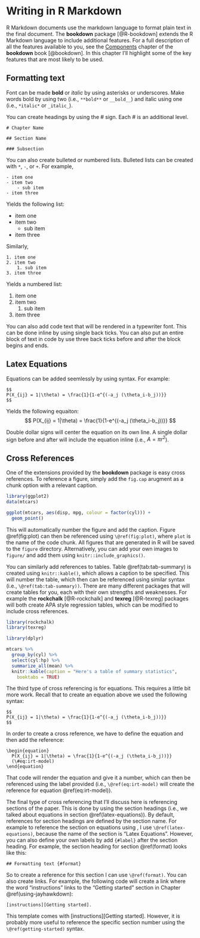# Writing in R Markdown

R Markdown documents use the markdown language to format plain text in the final document. The **bookdown** package [@R-bookdown] extends the R Markdown language to include additional features. For a full description of all the features available to you, see the [Components](https://bookdown.org/yihui/bookdown/components.html) chapter of the **bookdown** book [@bookdown]. In this chapter I'll highlight some of the key features that are most likely to be used.

## Formatting text {#format}

Font can be made **bold** or *italic* by using asterisks or underscores. Make words bold by using two (i.e., `**bold**` or `__bold__`) and italic using one (i.e., `*italic*` or `_italic_`).

You can create headings by using the # sign. Each # is an additional level.

```
# Chapter Name

## Section Name

### Subsection
```

You can also create bulleted or numbered lists. Bulleted lists can be created with `*`, `-`, or `+`. For example,

```
- item one
- item two
    - sub item
- item three
```

Yields the following list:

- item one
- item two
    - sub item
- item three

Similarly, 

```
1. item one
2. item two
    1. sub item
3. item three
```

Yields a numbered list:

1. item one
2. item two
    1. sub item
3. item three

You can also add code text that will be rendered in a typewriter font. This can be done inline by using single back ticks. You can also put an entire block of text in code by use three back ticks before and after the block begins and ends.

## Latex Equations

Equations can be added seemlessly by using \LaTeX syntax. For example:

```
$$
P(X_{ij} = 1|\theta) = \frac{1}{1-e^{(-a_j (\theta_i-b_j))}}
$$
```

Yields the following equaiton:
$$
P(X_{ij} = 1|\theta) = \frac{1}{1-e^{(-a_j (\theta_i-b_j))}}
$$

Double dollar signs will center the equation on its own line. A single dollar sign before and after will include the equation inline (i.e., $A = \pi r^2$).

## Cross References

One of the extensions provided by the **bookdown** package is easy cross references. To reference a figure, simply add the `fig.cap` arugment as a chunk option with a relevant caption. 

```r
library(ggplot2)
data(mtcars)

ggplot(mtcars, aes(disp, mpg, colour = factor(cyl))) + 
  geom_point()
```

This will automatically number the figure and add the caption. Figure \@ref(fig:plot) can then be referenced using `\@ref(fig:plot)`, where `plot` is the name of the code chunk. All figures that are generated in R will be saved to the `figure` directory. Alternatively, you can add your own images to `figure/` and add them using `knitr::include_graphics()`.

You can similarly add references to tables. Table \@ref(tab:tab-summary) is created using `knitr::kable()`, which allows a caption to be specified. This will number the table, which then can be referenced using similar syntax (i.e., `\@ref(tab:tab-summary))`. There are many different packages that will create tables for you, each with their own strengths and weaknesses. For example the **rockchalk** [@R-rockchalk] and **texreg** [@R-texreg] packages will both create APA style regression tables, which can be modified to include cross references.

```r
library(rockchalk)
library(texreg)
```

```r
library(dplyr)

mtcars %>%
  group_by(cyl) %>%
  select(cyl:hp) %>%
  summarize_all(mean) %>%
  knitr::kable(caption = "Here's a table of summary statistics",
    booktabs = TRUE)
```

The third type of cross referencing is for equations. This requires a little bit more work. Recall that to create an equation above we used the following syntax:

```
$$
P(X_{ij} = 1|\theta) = \frac{1}{1-e^{(-a_j (\theta_i-b_j))}}
$$
```

In order to create a cross reference, we have to define the \LaTeX equation and then add the reference:

```
\begin{equation}
  P(X_{ij} = 1|\theta) = \frac{1}{1-e^{(-a_j (\theta_i-b_j))}}
  (\#eq:irt-model)
\end{equation}
```

\begin{equation}
  P(X_{ij} = 1|\theta) = \frac{1}{1-e^{(-a_j (\theta_i-b_j))}}
  (\#eq:irt-model)
\end{equation}

That code will render the equation and give it a number, which can then be referenced using the label provided (i.e., `\@ref(eq:irt-model)` will create the reference for equation \@ref(eq:irt-model)).

The final type of cross referencing that I'll discuss here is referencing sections of the paper. This is done by using the section headings (i.e., we talked about \LaTeX equations in section \@ref(latex-equations)). By default, references for section headings are defined by the section name. For example to reference the section on equations using \LaTeX, I use `\@ref(latex-equations)`, because the name of the section is "Latex Equations". However, you can also define your own labels by add `{#label}` after the section heading. For example, the section heading for section \@ref(format) looks like this:

```
## Formatting text {#format}
```

So to create a reference for this section I can use `\@ref(format)`. You can also create links. For example, the following code will create a link where the word "instructions" links to the "Getting started" section in Chapter \@ref(using-jayhawkdown):

```
[instructions][Getting started].
```

This template comes with [instructions][Getting started]. However, it is probably more useful to reference the specific section number using the `\@ref(getting-started)` syntax.
